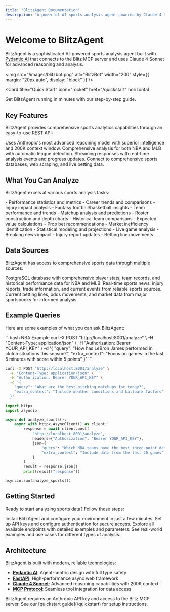 ```yaml
---
title: "BlitzAgent Documentation"
description: "A powerful AI sports analysis agent powered by Claude 4 Sonnet and the Blitz MCP server"
---
```


# Welcome to BlitzAgent

BlitzAgent is a sophisticated AI-powered sports analysis agent built with [Pydantic AI](https://ai.pydantic.dev/agents/) that connects to the Blitz MCP server and uses Claude 4 Sonnet for advanced reasoning and analysis.

<img
  src="/images/blitzbot.png"
  alt="BlitzBot"
  width="200"
  style={{ margin: "20px auto", display: "block" }}
/>

<Card
  title="Quick Start"
  icon="rocket"
  href="/quickstart"
  horizontal
>
  Get BlitzAgent running in minutes with our step-by-step guide.
</Card>

## Key Features

BlitzAgent provides comprehensive sports analytics capabilities through an easy-to-use REST API:

<CardGroup cols={2}>
  <Card
    title="🤖 Claude 4 Sonnet Integration"
    icon="brain"
  >
    Uses Anthropic's most advanced reasoning model with superior intelligence and 200K context window.
  </Card>
  <Card
    title="🏈 Multi-League Support"
    icon="trophy"
    href="/features/multi-league-support"
  >
    Comprehensive analysis for both NBA and MLB with automatic league detection.
  </Card>
  <Card
    title="📊 Real-time Analysis"
    icon="chart-line"
    href="/features/streaming-analysis"
  >
    Streaming responses with real-time analysis events and progress updates.
  </Card>
  <Card
    title="🔌 MCP Server Integration"
    icon="link"
    href="/features/data-sources"
  >
    Connect to comprehensive sports databases, web scraping, and live betting data.
  </Card>
</CardGroup>

## What You Can Analyze

BlitzAgent excels at various sports analysis tasks:

<AccordionGroup>
  <Accordion icon="user" title="Player Analysis">
    - Performance statistics and metrics
    - Career trends and comparisons
    - Injury impact analysis
    - Fantasy football/basketball insights
  </Accordion>
  <Accordion icon="users" title="Team Analysis">
    - Team performance and trends
    - Matchup analysis and predictions
    - Roster construction and depth charts
    - Historical team comparisons
  </Accordion>
  <Accordion icon="chart-bar" title="Advanced Analytics">
    - Expected value calculations
    - Prop bet recommendations
    - Market inefficiency identification
    - Statistical modeling and projections
  </Accordion>
  <Accordion icon="clock" title="Real-time Insights">
    - Live game analysis
    - Breaking news impact
    - Injury report updates
    - Betting line movements
  </Accordion>
</AccordionGroup>

## Data Sources

BlitzAgent has access to comprehensive sports data through multiple sources:

<Steps>
  <Step title="Historical Database">
    PostgreSQL database with comprehensive player stats, team records, and historical performance data for NBA and MLB.
  </Step>
  <Step title="Web Scraping">
    Real-time sports news, injury reports, trade information, and current events from reliable sports sources.
  </Step>
  <Step title="Live Betting Data">
    Current betting lines, odds movements, and market data from major sportsbooks for informed analysis.
  </Step>
</Steps>

## Example Queries

Here are some examples of what you can ask BlitzAgent:

<CodeGroup>
```bash NBA Example
curl -X POST "http://localhost:8001/analyze" \
  -H "Content-Type: application/json" \
  -H "Authorization: Bearer YOUR_API_KEY" \
  -d '{
    "query": "How has LeBron James performed in clutch situations this season?",
    "extra_context": "Focus on games in the last 5 minutes with score within 5 points"
  }'
```

```bash MLB Example
curl -X POST "http://localhost:8001/analyze" \
  -H "Content-Type: application/json" \
  -H "Authorization: Bearer YOUR_API_KEY" \
  -d '{
    "query": "What are the best pitching matchups for today?",
    "extra_context": "Include weather conditions and ballpark factors"
  }'
```

```python Python SDK
import httpx
import asyncio

async def analyze_sports():
    async with httpx.AsyncClient() as client:
        response = await client.post(
            "http://localhost:8001/analyze",
            headers={"Authorization": "Bearer YOUR_API_KEY"},
            json={
                "query": "Which NBA teams have the best three-point defense?",
                "extra_context": "Include data from the last 20 games"
            }
        )
        result = response.json()
        print(result["response"])

asyncio.run(analyze_sports())
```
</CodeGroup>

## Getting Started

Ready to start analyzing sports data? Follow these steps:

<CardGroup cols={2}>
  <Card
    title="Installation & Setup"
    icon="download"
    href="/quickstart"
  >
    Install BlitzAgent and configure your environment in just a few minutes.
  </Card>
  <Card
    title="Authentication"
    icon="key"
    href="/authentication"
  >
    Set up API keys and configure authentication for secure access.
  </Card>
  <Card
    title="API Reference"
    icon="code"
    href="/api-reference/introduction"
  >
    Explore all available endpoints with detailed examples and parameters.
  </Card>
  <Card
    title="Examples"
    icon="lightbulb"
    href="/examples"
  >
    See real-world examples and use cases for different types of analysis.
  </Card>
</CardGroup>

## Architecture

BlitzAgent is built with modern, reliable technologies:

- **[Pydantic AI](https://ai.pydantic.dev/)**: Agent-centric design with full type safety
- **[FastAPI](https://fastapi.tiangolo.com/)**: High-performance async web framework
- **[Claude 4 Sonnet](https://anthropic.com/)**: Advanced reasoning capabilities with 200K context
- **[MCP Protocol](https://modelcontextprotocol.io/)**: Seamless tool integration for data access

<Note>
  BlitzAgent requires an Anthropic API key and access to the Blitz MCP server. See our [quickstart guide](/quickstart) for setup instructions.
</Note>
